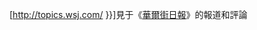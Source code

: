 [http://topics.wsj.com/{{Trim|{{{1}}}}} {{{2|{{PAGENAMEBASE}}}}}]見于《[[華爾街日報]]》的報道和評論<noinclude>
{{Documentation}}
</noinclude>